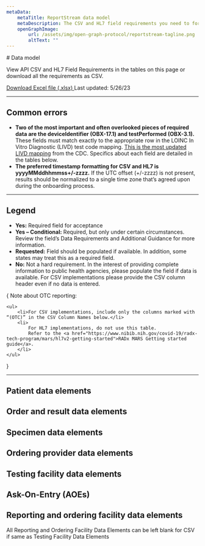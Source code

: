 ```yaml
---
metaData:
    metaTitle: ReportStream data model
    metaDescription: The CSV and HL7 field requirements you need to format files that are submitted through ReportStream's API
    openGraphImage:
        url: /assets/img/open-graph-protocol/reportstream-tagline.png
        altText: ""
---
```



<LayoutSidenav><Sidenav /></LayoutSidenav>

<LayoutMain>
# Data model

<p className="usa-intro text-base">View API CSV and HL7 Field Requirements in the tables on this page or download all the requirements as CSV.</p>

<a href="/assets/xlsx/ReportStream CSV and HL7 Field Requirements (version 3.0).xlsx" className="usa-button">Download Excel file (.xlsx) <Icon name='FileDownload' className="usa-icon--auto" /></a><span className="text-base">Last updated: 5/26/23</span>

***

## Common errors
* **Two of the most important and often overlooked pieces of required data are the deviceIdentifier (OBX-17.1) and testPerformed (OBX-3.1).**
These fields must match exactly to the appropriate row in the LOINC In Vitro Diagnostic (LIVD) test code mapping.
[This is the most updated LIVD mapping](https://www.cdc.gov/csels/dls/sars-cov-2-livd-codes.html) from the CDC. Specifics about each field are detailed in the tables below.
* **The preferred timestamp formatting for CSV and HL7 is yyyyMMddhhmmss+/-zzzz.**
If the UTC offset (+/-zzzz) is not present, results should be normalized to a single time zone that’s agreed upon during the onboarding process.

***

## Legend

* **Yes:** Required field for acceptance
* **Yes – Conditional:** Required, but only under certain circumstances. Review the field’s Data Requirements and Additional Guidance for more information.
* **Requested:** Field should be populated if available. In addition, some states may treat this as a required field.
* **No:** Not a hard requirement. In the interest of providing complete information to public health agencies, please populate the field if data is available. For CSV implementations please provide the CSV column header even if no data is entered.

{
<Alert type="tip">
    <span className="text-bold">Note about OTC reporting:</span>

    <ul>
        <li>For CSV implementations, include only the columns marked with “(OTC)” in the CSV Column Names below.</li>
        <li>
            For HL7 implementations, do not use this table.
            Refer to the <a href="https://www.nibib.nih.gov/covid-19/radx-tech-program/mars/hl7v2-getting-started">RADx MARS Getting started guide</a>.
        </li>
    </ul>
</Alert>
}

***

## Patient data elements
<section className="usa-table-container--scrollable usa-table-container--widescreen">
    <div className="width-widescreen">
        <PatientDataElementsTable />
    </div>
</section>

## Order and result data elements
<section className="usa-table-container--scrollable usa-table-container--widescreen">
    <div className="width-widescreen">
        <OrderAndResultDataElementsTable />
    </div>
</section>

## Specimen data elements
<section className="usa-table-container--scrollable usa-table-container--widescreen">
    <div className="width-widescreen">
        <SpecimenDataElementsTable />
    </div>
</section>

## Ordering provider data elements
<section className="usa-table-container--scrollable usa-table-container--widescreen">
    <div className="width-widescreen">
        <OrderingProviderDataElementsTable />
    </div>
</section>

## Testing facility data elements
<section className="usa-table-container--scrollable usa-table-container--widescreen">
    <div className="width-widescreen">
        <TestingFacilityDataElementsTable />
    </div>
</section>

## Ask-On-Entry (AOEs)
<section className="usa-table-container--scrollable usa-table-container--widescreen">
    <div className="width-widescreen">
        <AskOnEntryTable />
    </div>
</section>

## Reporting and ordering facility data elements
All Reporting and Ordering Facility Data Elements can be left blank for CSV if same as Testing Facility Data Elements

<section className="usa-table-container--scrollable usa-table-container--widescreen">
    <div className="width-widescreen">
        <ReportingAndOrderingFacilityDataElementsTable />
    </div>
</section>
</LayoutMain>